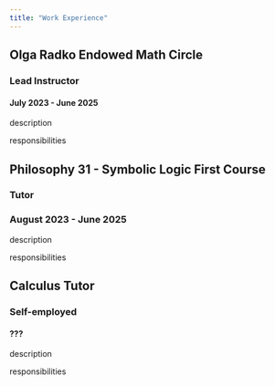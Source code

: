 ```yaml
---
title: "Work Experience"
---
```


## Olga Radko Endowed Math Circle
### Lead Instructor
#### July 2023 - June 2025

description

responsibilities

## Philosophy 31 - Symbolic Logic First Course
### Tutor
### August 2023 - June 2025

description

responsibilities

## Calculus Tutor
### Self-employed
#### ???

description

responsibilities
